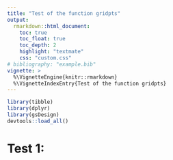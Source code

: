 ```yaml
---
title: "Test of the function gridpts"
output:
  rmarkdown::html_document:
    toc: true
    toc_float: true
    toc_depth: 2
    highlight: "textmate"
    css: "custom.css"
# bibliography: "example.bib"
vignette: >
  %\VignetteEngine{knitr::rmarkdown}
  %\VignetteIndexEntry{Test of the function gridpts}
---
```


```r
library(tibble)
library(dplyr)
library(gsDesign)
devtools::load_all()
```

# Test 1: 
```r
```

